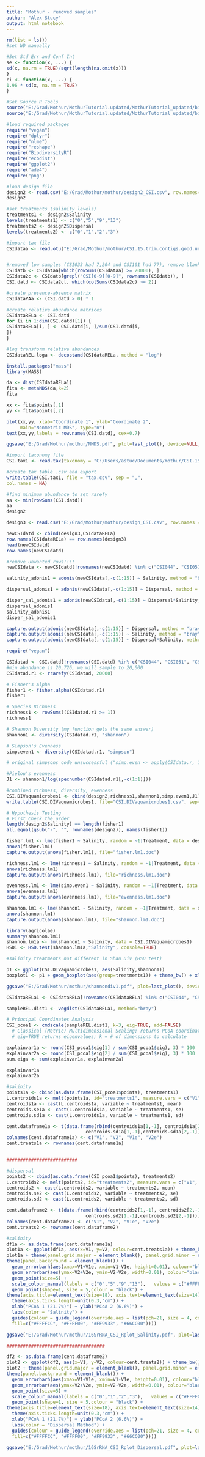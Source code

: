 ```yaml
---
title: "Mothur - removed samples"
author: "Alex Stucy"
output: html_notebook
---
```


```r
rm(list = ls())
#set WD manually
```

```r
#Set Std Err and Conf Int
se <- function(x, ...) {
sd(x, na.rm = TRUE)/sqrt(length(na.omit(x)))
}
ci <- function(x, ...) {
1.96 * sd(x, na.rm = TRUE)
}

#Set Source R Tools
source("E:/Grad/Mothur/MothurTutorial.updated/MothurTutorial_updated/bin/DiversityFunctions.R")
source("E:/Grad/Mothur/MothurTutorial.updated/MothurTutorial_updated/bin/MothurTools.R")
```

```r
#load required packages
require("vegan")
require("dplyr")
require("nlme")
require("reshape")
require("BiodiversityR")
require("ecodist")
require("ggplot2")
require("ade4")
require("png")
```

```r
#load design file
design2 <- read.csv("E:/Grad/Mothur/mothur/design2_CSI.csv", row.names=1)
design2

#set treatments (salinity levels)
treatments1 <- design2$Salinity
levels(treatments1) <- c("0","5","9","13")
treatments2 <- design2$Dispersal
levels(treatments2) <- c("0","1","2","3")
```

```r
#import tax file
CSIdataa <- read.otu("E:/Grad/Mothur/mothur/CSI.15.trim.contigs.good.unique.good.filter.unique.precluster.pick.pick.pick.opti_mcc.unique_list.shared")


#removed low samples (CSI033 had 7,204 and CSI101 had 77), remove blank and undetermined, remove OTUs w/ <2 occurrences across all sites
CSIdatb <- CSIdataa[which(rowSums(CSIdataa) >= 20000), ]
CSIdata2c <- CSIdatb[grepl("CSI[0-9][0-9]", rownames(CSIdatb)), ]
CSI.datd <- CSIdata2c[, which(colSums(CSIdata2c) >= 2)]

#create presence-absence matrix
CSIdataPAa <- (CSI.datd > 0) * 1

#create relative abundance matrices
CSIdataRELa <- CSI.datd
for (i in 1:dim(CSI.datd)[1]) {
CSIdataRELa[i, ] <- CSI.datd[i, ]/sum(CSI.datd[i,
])
}

#log transform relative abundances
CSIdataREL.loga <- decostand(CSIdataRELa, method = "log")
```


```r
install.packages("mass")
library(MASS)

da <- dist(CSIdataRELa1)
fita <- metaMDS(da,k=2)
fita

xx <- fita$points[,1]
yy <- fita$points[,2]

plot(xx,yy, xlab="Coordinate 1", ylab="Coordinate 2",
     main="Nonmetric MDS", type="n")
text(xx,yy,labels = row.names(CSI.datd), cex=0.7)

ggsave("E:/Grad/Mothur/mothur/NMDS.pdf", plot=last_plot(), device=NULL, path=NULL, scale=1, width=NA, height=NA, dpi=300, limitsize=TRUE)
```


```r
#import taxonomy file
CSI.tax1 <- read.tax(taxonomy = "C:/Users/astuc/Documents/mothur/CSI.15.trim.contigs.good.unique.good.filter.unique.precluster.pick.pick.pick.opti_mcc.unique_list.0.03.cons.taxonomy")

#create tax table .csv and export
write.table(CSI.tax1, file = "tax.csv", sep = ",",
col.names = NA)
```

```r
#find minimum abundance to set rarefy
aa <- min(rowSums(CSI.datd))
aa
design2
```

```r
design3 <- read.csv("E:/Grad/Mothur/mothur/design_CSI.csv", row.names = 1)

newCSIdatd <- cbind(design3,CSIdataRELa)
row.names(CSIdataRELa) == row.names(design3)
head(newCSIdatd)
row.names(newCSIdatd)

#remove unwanted rows!!!!
newCSIdata <- newCSIdatd[!rownames(newCSIdatd) %in% c("CSI044", "CSI051", "CSI071", "CSI123", "CSI128"), ]

salinity_adonis1 = adonis(newCSIdata[,-c(1:15)] ~ Salinity, method = "bray", data = newCSIdata, perm=1000)

dispersal_adonis1 = adonis(newCSIdata[,-c(1:15)] ~ Dispersal, method = "bray", data = newCSIdata, perm=1000)

disper_sal_adonis1 = adonis(newCSIdata[,-c(1:15)] ~ Dispersal*Salinity, method = "bray", data = newCSIdata, perm=1000)
dispersal_adonis1
salinity_adonis1
disper_sal_adonis1

capture.output(adonis(newCSIdata[,-c(1:15)] ~ Dispersal, method = "bray", data = newCSIdata, perm=1000), file="disp_permanova1.doc")
capture.output(adonis(newCSIdata[,-c(1:15)] ~ Salinity, method = "bray", data = newCSIdata, perm=1000), file="sal_permanova1.doc")
capture.output(adonis(newCSIdata[,-c(1:15)] ~ Dispersal*Salinity, method = "bray", data = newCSIdata, perm=1000), file="disper_sal_permanova1.doc")
```


```r
require("vegan")

CSIdatad <- CSI.datd[!rownames(CSI.datd) %in% c("CSI044", "CSI051", "CSI071", "CSI123", "CSI128"), ]
#min abundance is 20,726, we will sample to 20,000
CSIdatad.r1 <- rrarefy(CSIdatad, 20000)

# Fisher's Alpha
fisher1 <- fisher.alpha(CSIdatad.r1)
fisher1

# Species Richness
richness1 <- rowSums((CSIdatad.r1 >= 1))
richness1

# Shannon Diversity (my function gets the same answer)
shannon1 <- diversity(CSIdatad.r1, "shannon")

# Simpson's Evenness
simp.even1 <- diversity(CSIdatad.r1, "simpson")

# original simpsons code unsuccessful ("simp.even <- apply(CSIdata.r, 1, simp_even)") ... returned error "function: simp_even not found"

#Pielou's evenness
J1 <- shannon1/log(specnumber(CSIdatad.r1[,-c(1:1)]))

#combined richness, diversity, evenness
CSI.DIVaquamicrobes1 <- cbind(design2,richness1,shannon1,simp.even1,J1)
write.table(CSI.DIVaquamicrobes1, file="CSI.DIVaquamicrobes1.csv", sep=",", col.names=NA)
```

```r
# Hypothesis Testing
# First Check the order
length(design2$Salinity) == length(fisher1)
all.equal(gsub("-", "", rownames(design2)), names(fisher1))

fisher.lm1 <- lme(fisher1 ~ Salinity, random = ~1|Treatment, data = design2)
anova(fisher.lm1)
capture.output(anova(fisher.lm1), file="fisher.lm1.doc")

richness.lm1 <- lme(richness1 ~ Salinity, random = ~1|Treatment, data = design2)
anova(richness.lm1)
capture.output(anova(richness.lm1), file="richness.lm1.doc")

evenness.lm1 <- lme(simp.even1 ~ Salinity, random = ~1|Treatment, data = design2)
anova(evenness.lm1)
capture.output(anova(evenness.lm1), file="evenness.lm1.doc")

shannon.lm1 <- lme(shannon1 ~ Salinity, random = ~1|Treatment, data = design2)
anova(shannon.lm1)
capture.output(anova(shannon.lm1), file="shannon.lm1.doc")

library(agricolae)
summary(shannon.lm1)
shannon.lm1a <- lm(shannon1 ~ Salinity, data = CSI.DIVaquamicrobes1)
HSD1 <- HSD.test(shannon.lm1a,"Salinity", console=TRUE)

#salinity treatments not different in Shan Div (HSD test)
```

```r
p1 <- ggplot(CSI.DIVaquamicrobes1, aes(Salinity,shannon1))
boxplot1 <- p1 + geom_boxplot(aes(group=treatments1)) + theme_bw() + xlab("Salinity") + ylab("Shannon Diversity Index (H')")

ggsave("E:/Grad/Mothur/mothur/shannondiv1.pdf", plot=last_plot(), device=NULL, path=NULL, scale=1, width=NA, height=NA, dpi=300, limitsize=TRUE)
```


```r
CSIdataRELa1 <- CSIdataRELa[!rownames(CSIdataRELa) %in% c("CSI044", "CSI051", "CSI071", "CSI123", "CSI128"), ]

sampleREL.dist1 <- vegdist(CSIdataRELa1, method="bray")

# Principal Coordinates Analysis
CSI_pcoa1 <- cmdscale(sampleREL.dist1, k=3, eig=TRUE, add=FALSE)
  # Classical (Metric) Multidimensional Scaling; returns PCoA coordinates
  # eig=TRUE returns eigenvalues; k = # of dimensions to calculate

explainvar1a <- round(CSI_pcoa1$eig[1] / sum(CSI_pcoa1$eig), 3) * 100
explainvar2a <- round(CSI_pcoa1$eig[2] / sum(CSI_pcoa1$eig), 3) * 100
sum.eiga <- sum(explainvar1a, explainvar2a)

explainvar1a
explainvar2a
```

```r
#salinity
points1a <- cbind(as.data.frame(CSI_pcoa1$points), treatments1)
L.centroids1a <- melt(points1a, id="treatments1", measure.vars = c("V1", "V2"))
centroids1a <- cast(L.centroids1a, variable ~ treatments1, mean)
centroids.se1a <- cast(L.centroids1a, variable ~ treatments1, se)
centroids.sd1a <- cast(L.centroids1a, variable ~ treatments1, sd)

cent.dataframe1a <- t(data.frame(rbind(centroids1a[1,-1], centroids1a[2,-1],
                             centroids.sd1a[1,-1],centroids.sd1a[2,-1])))
colnames(cent.dataframe1a) <- c("V1", "V2", "V1e", "V2e")
cent.treats1a <- rownames(cent.dataframe1a)


##########################

#dispersal
points2 <- cbind(as.data.frame(CSI_pcoa1$points), treatments2)
L.centroids2 <- melt(points2, id="treatments2", measure.vars = c("V1", "V2"))
centroids2 <- cast(L.centroids2, variable ~ treatments2, mean)
centroids.se2 <- cast(L.centroids2, variable ~ treatments2, se)
centroids.sd2 <- cast(L.centroids2, variable ~ treatments2, sd)

cent.dataframe2 <- t(data.frame(rbind(centroids2[1,-1], centroids2[2,-1],
                             centroids.sd2[1,-1],centroids.sd2[2,-1])))
colnames(cent.dataframe2) <- c("V1", "V2", "V1e", "V2e")
cent.treats2 <- rownames(cent.dataframe2)
```

```r
#salinity
df1a <- as.data.frame(cent.dataframe1a)
plot1a <- ggplot(df1a, aes(x=V1, y=V2, colour=cent.treats1a)) + theme_bw() 
plot1a + theme(panel.grid.major = element_blank(), panel.grid.minor = element_blank(), axis.line = element_line(colour = "black")) + 
theme(panel.background = element_blank()) + 
  geom_errorbarh(aes(xmax=V1+V1e, xmin=V1-V1e, height=0.01), colour="black") +    
  geom_errorbar(aes(ymax=V2+V2e, ymin=V2-V2e, width=0.01), colour="black") + 
  geom_point(size=5) +
  scale_colour_manual(labels = c("0","5","9","13"),   values = c("#FFFFCC", "#FFFF00", "#FF9933", "#66CC00")) +
  geom_point(shape=1, size = 5,colour = "black") +
theme(axis.title=element_text(size=18), axis.text=element_text(size=14), axis.text.x   = element_text(size=14), panel.border = element_rect(colour = "black",size=1.25)) + 
  theme(axis.ticks.length=unit(0.3,"cm")) + 
  xlab("PCoA 1 (21.7%)") + ylab("PCoA 2 (6.6%)") + 
  labs(color = "Salinity") +
  guides(colour = guide_legend(override.aes = list(pch=21, size = 4, colour="black",    
  fill=c("#FFFFCC", "#FFFF00", "#FF9933", "#66CC00")))) 

ggsave("E:/Grad/Mothur/mothur/16SrRNA_CSI_Rplot_Salinity.pdf", plot=last_plot(), device=NULL, path=NULL, scale=1, width=NA, height=NA, dpi=300, limitsize=TRUE)

####################################

df2 <- as.data.frame(cent.dataframe2)
plot2 <- ggplot(df2, aes(x=V1, y=V2, colour=cent.treats2)) + theme_bw() 
plot2 + theme(panel.grid.major = element_blank(), panel.grid.minor = element_blank(), axis.line = element_line(colour = "black")) + 
theme(panel.background = element_blank()) + 
  geom_errorbarh(aes(xmax=V1+V1e, xmin=V1-V1e, height=0.01), colour="black") +    
  geom_errorbar(aes(ymax=V2+V2e, ymin=V2-V2e, width=0.01), colour="black") + 
  geom_point(size=5) +
  scale_colour_manual(labels = c("0","1","2","3"),   values = c("#FFFFCC", "#FFFF00", "#FF9933", "#66CC00")) +
  geom_point(shape=1, size = 5,colour = "black") +
theme(axis.title=element_text(size=18), axis.text=element_text(size=14), axis.text.x   = element_text(size=14), panel.border = element_rect(colour = "black",size=1.25)) + 
  theme(axis.ticks.length=unit(0.3,"cm")) + 
  xlab("PCoA 1 (21.7%)") + ylab("PCoA 2 (6.6%)") + 
  labs(color = "Dispersal Method") +
  guides(colour = guide_legend(override.aes = list(pch=21, size = 4, colour="black",    
  fill=c("#FFFFCC", "#FFFF00", "#FF9933", "#66CC00")))) 

ggsave("E:/Grad/Mothur/mothur/16SrRNA_CSI_Rplot_Dispersal.pdf", plot=last_plot(), device=NULL, path=NULL, scale=1, width=NA, height=NA, dpi=300, limitsize=TRUE)
```


